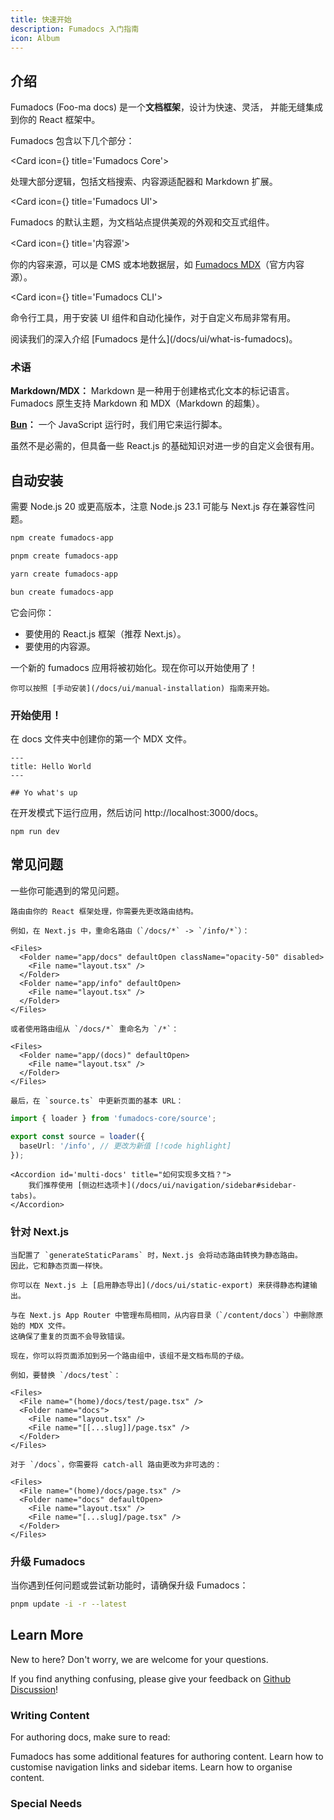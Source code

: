 ```yaml
---
title: 快速开始
description: Fumadocs 入门指南
icon: Album
---
```


## 介绍

Fumadocs <span className='text-fd-muted-foreground text-sm'>(Foo-ma docs)</span> 是一个**文档框架**，设计为快速、灵活，
并能无缝集成到你的 React 框架中。

Fumadocs 包含以下几个部分：

<Cards>

<Card icon={<CpuIcon className="text-purple-300" />} title='Fumadocs Core'>

处理大部分逻辑，包括文档搜索、内容源适配器和 Markdown 扩展。

</Card>

<Card icon={<PanelsTopLeft className="text-blue-300" />} title='Fumadocs UI'>

Fumadocs 的默认主题，为文档站点提供美观的外观和交互式组件。

</Card>

<Card icon={<Database />} title='内容源'>

你的内容来源，可以是 CMS 或本地数据层，如 [Fumadocs MDX](/docs/mdx)（官方内容源）。

</Card>

<Card icon={<Terminal />} title='Fumadocs CLI'>

命令行工具，用于安装 UI 组件和自动化操作，对于自定义布局非常有用。

</Card>

</Cards>

<Callout title="想了解更多？">
  阅读我们的深入介绍 [Fumadocs 是什么](/docs/ui/what-is-fumadocs)。
</Callout>

### 术语

**Markdown/MDX：** Markdown 是一种用于创建格式化文本的标记语言。Fumadocs 原生支持 Markdown 和 MDX（Markdown 的超集）。

**[Bun](https://bun.sh)：** 一个 JavaScript 运行时，我们用它来运行脚本。

虽然不是必需的，但具备一些 React.js 的基础知识对进一步的自定义会很有用。

## 自动安装

需要 Node.js 20 或更高版本，注意 Node.js 23.1 可能与 Next.js 存在兼容性问题。

```bash tab="npm"
npm create fumadocs-app
```

```bash tab="pnpm"
pnpm create fumadocs-app
```

```bash tab="yarn"
yarn create fumadocs-app
```

```bash tab="bun"
bun create fumadocs-app
```

它会问你：

- 要使用的 React.js 框架（推荐 Next.js）。
- 要使用的内容源。

一个新的 fumadocs 应用将被初始化。现在你可以开始使用了！

<Callout title='从现有代码库开始？'>

    你可以按照 [手动安装](/docs/ui/manual-installation) 指南来开始。

</Callout>

### 开始使用！

在 docs 文件夹中创建你的第一个 MDX 文件。

```mdx title="content/docs/index.mdx"
---
title: Hello World
---

## Yo what's up
```

在开发模式下运行应用，然后访问 http://localhost:3000/docs。

```npm
npm run dev
```

## 常见问题

一些你可能遇到的常见问题。

<Accordions>

  <Accordion id='change-base-url' title="如何更改文档的基本路由？">

    路由由你的 React 框架处理，你需要先更改路由结构。

    例如，在 Next.js 中，重命名路由（`/docs/*` -> `/info/*`）：

    <Files>
      <Folder name="app/docs" defaultOpen className="opacity-50" disabled>
        <File name="layout.tsx" />
      </Folder>
      <Folder name="app/info" defaultOpen>
        <File name="layout.tsx" />
      </Folder>
    </Files>

    或者使用路由组从 `/docs/*` 重命名为 `/*`：

    <Files>
      <Folder name="app/(docs)" defaultOpen>
        <File name="layout.tsx" />
      </Folder>
    </Files>

    最后，在 `source.ts` 中更新页面的基本 URL：

```ts title="lib/source.ts"
import { loader } from 'fumadocs-core/source';

export const source = loader({
  baseUrl: '/info', // 更改为新值 [!code highlight]
});
```

  </Accordion>

    <Accordion id='multi-docs' title="如何实现多文档？">
        我们推荐使用 [侧边栏选项卡](/docs/ui/navigation/sidebar#sidebar-tabs)。
    </Accordion>

</Accordions>

### 针对 Next.js

<Accordions>
  <Accordion id='dynamic-route' title="它使用动态路由，性能会很差吗？">

    当配置了 `generateStaticParams` 时，Next.js 会将动态路由转换为静态路由。
    因此，它和静态页面一样快。

    你可以在 Next.js 上 [启用静态导出](/docs/ui/static-export) 来获得静态构建输出。

  </Accordion>
  <Accordion id='custom-layout-docs-page' title='如何在 /docs 下创建不使用文档布局的页面？'>

    与在 Next.js App Router 中管理布局相同，从内容目录（`/content/docs`）中删除原始的 MDX 文件。
    这确保了重复的页面不会导致错误。

    现在，你可以将页面添加到另一个路由组中，该组不是文档布局的子级。

    例如，要替换 `/docs/test`：

    <Files>
      <File name="(home)/docs/test/page.tsx" />
      <Folder name="docs">
        <File name="layout.tsx" />
        <File name="[[...slug]]/page.tsx" />
      </Folder>
    </Files>

    对于 `/docs`，你需要将 catch-all 路由更改为非可选的：

    <Files>
      <File name="(home)/docs/page.tsx" />
      <Folder name="docs" defaultOpen>
        <File name="layout.tsx" />
        <File name="[...slug]/page.tsx" />
      </Folder>
    </Files>

  </Accordion>

</Accordions>

### 升级 Fumadocs

当你遇到任何问题或尝试新功能时，请确保升级 Fumadocs：

```bash title="pnpm"
pnpm update -i -r --latest
```

## Learn More

New to here? Don't worry, we are welcome for your questions.

If you find anything confusing, please give your feedback on [Github Discussion](https://github.com/fuma-nama/fumadocs/discussions)!

### Writing Content

For authoring docs, make sure to read:

<Cards>
  <Card href="/docs/ui/markdown" title="Markdown">
    Fumadocs has some additional features for authoring content.
  </Card>
  <Card href="/docs/ui/navigation" title="Navigation">
    Learn how to customise navigation links and sidebar items.
  </Card>
  <Card href="/docs/ui/page-conventions" title="Routing">
    Learn how to organise content.
  </Card>
  <Card
    href="/docs/ui/components"
    title="Components"
    description="See all available components to enhance your docs"
  />
</Cards>

### Special Needs

<Cards>
  <Card
    href="/docs/ui/static-export"
    title="Configure Static Export"
    description="Learn how to enable static export on your docs"
  />
  <Card
    href="/docs/ui/internationalization"
    title="Internationalization"
    description="Learn how to enable i18n"
  />
  <Card
    href="/docs/ui/theme"
    title="Color Themes"
    description="Add themes to Fumadocs UI"
  />
  <Card
    href="/docs/ui/customisation"
    title="Customise UI"
    description="A detailed guide on how to customise UI"
  />
</Cards>
